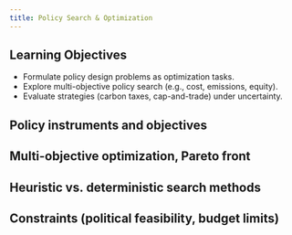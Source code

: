 ```yaml
---
title: Policy Search & Optimization
---
```


## Learning Objectives {.unnumbered}

- Formulate policy design problems as optimization tasks.
- Explore multi-objective policy search (e.g., cost, emissions, equity).
- Evaluate strategies (carbon taxes, cap-and-trade) under uncertainty.

## Policy instruments and objectives

## Multi-objective optimization, Pareto front

## Heuristic vs. deterministic search methods

## Constraints (political feasibility, budget limits)